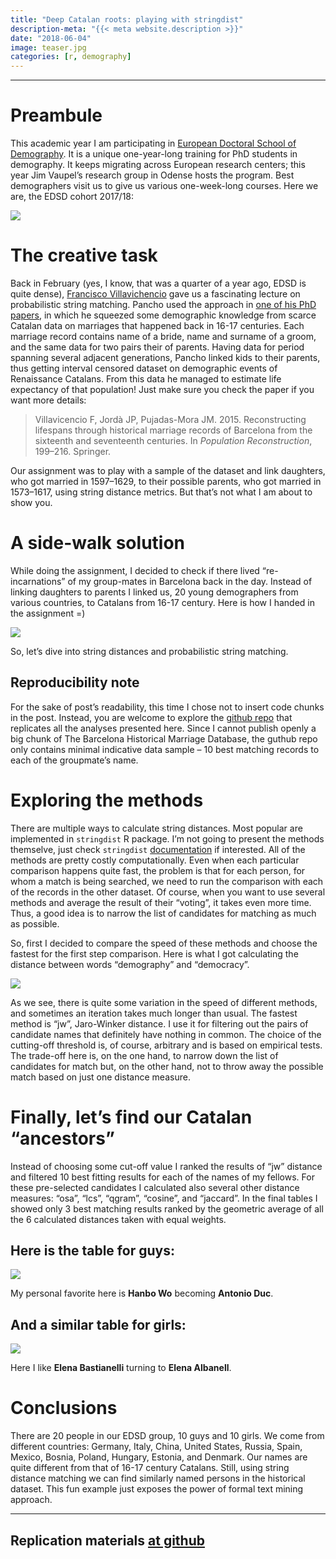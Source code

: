```yaml
---
title: "Deep Catalan roots: playing with stringdist"
description-meta: "{{< meta website.description >}}"
date: "2018-06-04"
image: teaser.jpg
categories: [r, demography]
---
```


***



# Preambule

This academic year I am participating in [European Doctoral School of Demography][edsd]. It is a unique one-year-long training for PhD students in demography. It keeps migrating across European research centers; this year Jim Vaupel's research group in Odense hosts the program. Best demographers visit us to give us various one-week-long courses. Here we are, the EDSD cohort 2017/18: 

![](our-cohort.jpg)



# The creative task

Back in February (yes, I know, that was a quarter of a year ago, EDSD is quite dense), [Francisco Villavichencio][pancho] gave us a fascinating lecture on probabilistic string matching. Pancho used the approach in [one of his PhD papers][paper], in which he squeezed some demographic knowledge from scarce Catalan data on marriages that happened back in 16-17 centuries. Each marriage record contains name of a bride, name and surname of a groom, and the same data for two pairs their of parents. Having data for period spanning several adjacent generations, Pancho linked kids to their parents, thus getting interval censored dataset on demographic events of Renaissance Catalans. From this data he managed to estimate life expectancy of that population! Just make sure you check the paper if you want more details:

> Villavicencio F, Jordà JP, Pujadas-Mora JM. 2015. Reconstructing lifespans through historical marriage records of Barcelona from the sixteenth and seventeenth centuries. In *Population Reconstruction*, 199–216. Springer.



Our assignment was to play with a sample of the dataset and link daughters, who got married in 1597--1629, to their possible parents, who got married in 1573--1617, using string distance metrics. But that's not what I am about to show you.


# A side-walk solution

While doing the assignment, I decided to check if there lived "re-incarnations" of my group-mates in Barcelona back in the day. Instead of linking daughters to parents I linked us, 20 young demographers from various countries, to Catalans from 16-17 century. Here is how I handed in the assignment =)

![](hand-in.jpg)

So, let's dive into string distances and probabilistic string matching. 

::: {.callout-important}
# Reproducibility note
For the sake of post's readability, this time I chose not to insert code chunks in the post. Instead, you are welcome to explore the [github repo][repo] that replicates all the analyses presented here. Since I cannot publish openly a big chunk of The Barcelona Historical Marriage Database, the guthub repo only contains minimal indicative data sample -- 10 best matching records to each of the groupmate's name.  
:::


# Exploring the methods

There are multiple ways to calculate string distances. Most popular are implemented in `stringdist` R package. I'm not going to present the methods themselve, just check `stringdist` [documentation][doc] if interested. All of the methods are pretty costly computationally. Even when each particular comparison happens quite fast, the problem is that for each person, for whom a match is being searched, we need to run the comparison with each of the records in the other dataset. Of course, when you want to use several methods and average the result of their "voting", it takes even more time. Thus, a good idea is to narrow the list of candidates for matching as much as possible. 

So, first I decided to compare the speed of these methods and choose the fastest for the first step comparison. Here is what I got calculating the distance between words "demography" and "democracy". 

![](benchmarking.png)

As we see, there is quite some variation in the speed of different methods, and sometimes an iteration takes much longer than usual. The fastest method is "jw", Jaro-Winker distance. I use it for filtering out the pairs of candidate names that definitely have nothing in common. The choice of the cutting-off threshold is, of course, arbitrary and is based on empirical tests. The trade-off here is, on the one hand, to narrow down the list of candidates for match but, on the other hand, not to throw away the possible match based on just one distance measure. 


# Finally, let's find our Catalan "ancestors" 

Instead of choosing some cut-off value I ranked the results of "jw" distance and filtered 10 best fitting results for each of the names of my fellows. For these pre-selected candidates I calculated also several other distance measures: "osa", "lcs", "qgram", "cosine", and "jaccard". In the final tables I showed only 3 best matching results ranked by the geometric average of all the 6 calculated distances taken with equal weights. 

## Here is the table for guys:

![](edsd-males.png)

My personal favorite here is **Hanbo Wo** becoming **Antonio Duc**.


## And a similar table for girls:

![](edsd-females.png)

Here I like **Elena Bastianelli** turning to **Elena Albanell**.


# Conclusions

There are 20 people in our EDSD group, 10 guys and 10 girls. We come from different countries: Germany, Italy, China, United States, Russia, Spain, Mexico, Bosnia, Poland, Hungary, Estonia, and Denmark. Our names are quite different from that of 16-17 century Catalans. Still, using string distance matching we can find similarly named persons in the historical dataset. This fun example just exposes the power of formal text mining approach.  


***

::: {.callout-tip}
# Replication materials [at github][repo]
:::


[edsd]: https://www.demogr.mpg.de/en/education_career/european_doctoral_school_of_demography_1913/default.htm
[pancho]: https://twitter.com/VillavicencioFG
[paper]: https://link.springer.com/chapter/10.1007/978-3-319-19884-2_10
[doc]: https://cran.r-project.org/web/packages/stringdist/stringdist.pdf
[repo]: https://github.com/ikashnitsky/deep-catalan-roots
